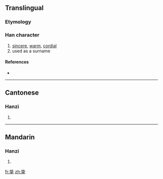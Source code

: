 {{also|摯}}
==Translingual==

===Etymology===
{{Han simp|摯|f=執|t=执}}

===Han character===
{{Han char|rn=64|rad=手|as=06|sn=10|four=|canj=手戈手 (QIQ)}}

# [[sincere]], [[warm]], [[cordial]]
# used as a surname

====References====
* {{Han ref|kx=0431.171|hdz=31863.020|uh=631A|ud=25370}}

----

==Cantonese==

===Hanzi===
{{yue-hanzi|jyut=|y=ji3|tra=摯}}

# {{defn|Cantonese|sort=手06}}

----

==Mandarin==

===Hanzi===
{{cmn-hanzi|tra=摯|pin=[[zhì]] ([[zhi4]])|wg=chih<sup>4</sup>}}

# {{defn|Mandarin|sort=手06}}

[[fr:挚]]
[[zh:挚]]